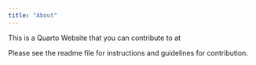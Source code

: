 ```yaml
---
title: "About"
---
```


This is a Quarto Website that you can contribute to at

Please see the readme file for instructions and guidelines for contribution.
